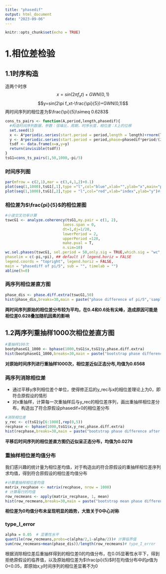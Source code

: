---
title: "phasedif"
output: html_document
date: "2023-09-06"
---

```{r setup, include=FALSE}
knitr::opts_chunk$set(echo = TRUE)
```

# 1.相位差检验

## 1.1时序构造
造两个时序$$x=sin(2\pi f_x t)+GWN(0,1)$$ $$y=sin(2\pi f_xt-\frac{\pi}{5})+GWN(0,1)$$ 两时间序列的相位差为$\frac{\pi}{5}\simeq 0.6283$

```{r conseries}
cons_ts_pairs <- function(A,period,length,phasedif){
  #构造时间序列数据，参数：信噪比，周期，时序长度，相位差：X上的位移
  set.seed(1)
  x <- A*periodic.series(start.period = period,length = length)+rnorm(length)
  y <- A*periodic.series(start.period = period,phase=phasedif*period/(2*pi),length = length)+rnorm(length)
  tsdf <- data.frame(x=x,y=y)
  return(invisible(tsdf))
}
tsG1=cons_ts_pairs(1,50,1000,-pi/5)
```

### 时间序列图

```{r plotseries,echo=FALSE}
par(mfrow = c(2,1),mar = c(3,4,1,2)+0.1)
plot(seq(1,1000),tsG1[,1],type ="l",col="blue",xlab="",ylab="x",main="phasediff pi/5")
plot(seq(1,1000),tsG1[,2],type = "l",col="red",xlab="index",ylab="y")#相位差为pi/5
```

### 相位差为$\frac{pi}{5}$的相位差图

```{r phasedif5,results='hide',echo=FALSE}
#小波交叉功率计算
tswcG1 <- analyze.coherency(tsG1,my.pair = c(1, 2),
                          loess.span = 0,
                          dt=1,dj=1/20,
                          lowerPeriod = 2,
                          upperPeriod =128,
                          make.pval = T,
                          n.sim=10)
wc.sel.phases(tswcG1, sel.period = 50,only.sig = TRUE,which.sig = "wc",siglvl = 0.05,
phaselim = c(-pi,+pi), ## default if legend.horiz = FALSE
legend.coords = "topright", legend.horiz = FALSE,
main = "phasediff of pi/5", sub = "", timelab = "")
abline(h=0)
```


### 两序列相位差直方图

```{r histphaseG1}
phase_dis <- phase.diff.extra(tswcG1,50)
hist(phase_dis,breaks=30,main = paste("phase difference of pi/5",'sample mean=',round(mean(phase_dis),4)),xlab='')
```

**两时间序列原始的相位差分布较为平均，在0.4和0.6处有尖峰，造成原因可能是相位差0.628叠加随机因素的影响**

## 1.2两序列重抽样1000次相位差直方图

```{r bootphaseG1}
#重抽样100次
bootphaseG1_1000 <- bphase(1000,tsG1$x,tsG1$y,phase.diff.extra)
hist(bootphaseG1_1000,breaks=30,main = paste("bootstrap phase difference of pi/5"),xlab='')#重抽样100次相位差分布
```

**对原始时间序列进行重抽样1000次，相位差近似正态分布,均值为0.6568**

### 两序列消除相位差

- 通过平移y序列相位差个单位，使得修正后的y_rec与x的相位差理论上为0，即符合原假设的情形
- 对x重抽样，计算每一次重抽样后与y_rec的相位差序列，画出重抽样相位差分布，构造出了符合原假设phasedif=0的相位差分布

```{r shiftphasedif}
#消除相位差
y_rec <- c(tsG1$y[6:1000],rep(0,5))
recphase <- bphase(1000,tsG1$x,y_rec,phase.diff.extra)
hist(recphase,breaks=30,main = paste("bootstrap phase difference after shift"),xlab='')#重抽样100次相位差分布
```

**平移后时间序列的相位差直方图仍近似呈正态分布，均值为0.0278**

### 重抽样相位差均值分布

我们感兴趣的统计量为相位差均值，对于构造出的符合原假设的重抽样相位差序列求均值，得到符合原假设的相位差均值分布
```{r}
#计算重抽样相位差均值
matrix_recphase <- matrix(recphase, nrow = 1000)
# 计算每行的均值
row_recmeans <- apply(matrix_recphase, 1, mean)
hist(row_recmeans,breaks=30,main = paste("bootstrap mean phase difference after shift"),xlab='')#重抽样100次相位差分布
```

**相位差为0均值分布未呈现明显的趋势，大致关于0中心对称**

### type_I_error

```{r critical_value}
alpha = 0.05  # 显著性水平
quantile(row_recmeans,probs=c(alpha/2,1-alpha/2))# 计算临界值
sum(row_recmeans>mean(phase_dis))/length(row_recmeans)# type_I_error
```
根据消除相位差后重抽样得到的相位差0的均值分布，在0.05显著性水平下，得到拒绝原假设的临界值，以及原始相位差为$\frac{pi}{5}$时在均值分布中的$p$值为0<0.05，即原始x,y时间序列的相位差显著不为0
